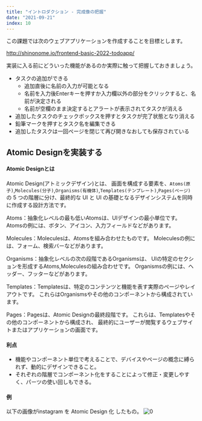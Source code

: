 ```yaml
---
title: "イントロダクション - 完成像の把握"
date: "2021-09-21"
index: 10
---
```


この課題では次のウェブアプリケーションを作成することを目標とします。

http://shinonome.io/frontend-basic-2022-todoapp/

実装に入る前にどういった機能があるのか実際に触って把握しておきましょう。

- タスクの追加ができる
  - 追加直後に名前の入力が可能となる
  - 名前を入力後Enterキーを押すか入力欄以外の部分をクリックすると、名前が決定される
  - 名前が空欄のまま決定するとアラートが表示されてタスクが消える
- 追加したタスクのチェックボックスを押すとタスクが完了状態となり消える
- 鉛筆マークを押すとタスク名を編集できる
- 追加したタスクは一回ページを閉じて再び開きなおしても保存されている

## Atomic Designを実装する

#### Atomic Designとは

Atomic Design(アトミックデザイン)とは、
画面を構成する要素を、`Atoms(原子)`,`Molecules(分子)`,`Organisms(有機体)`,`Templates(テンプレート)`,`Pages(ページ)`
の 5 つの階層に分け、最終的な UI と UI の基礎となるデザインシステムを同時に作成する設計方法です。

Atoms：抽象化レベルの最も低いAtomsは、UIデザインの最小単位です。
Atomsの例には、ボタン、アイコン、入力フィールドなどがあります。

Molecules：Moleculesは、Atomsを組み合わせたものです。
Moleculesの例には、フォーム、検索バーなどがあります。

Organisms：抽象化レベルの次の段階であるOrganismsは、
UIの特定のセクションを形成するAtoms,Moleculesの組み合わせです。
Organismsの例には、ヘッダー、フッターなどがあります。

Templates：Templatesは、特定のコンテンツと機能を表す実際のページやレイアウトです。
これらはOrganismsやその他のコンポーネントから構成されています。

Pages：Pagesは、Atomic Designの最終段階です。
これらは、Templatesやその他のコンポーネントから構成され、
最終的にユーザーが閲覧するウェブサイトまたはアプリケーションの画面です。

#### 利点

- 機能やコンポーネント単位で考えることで、デバイスやページの概念に縛られず、動的にデザインできること。
- それぞれの階層でコンポーネント化をすることによって修正・変更しやすく、パーツの使い回しもできる。

#### 例
以下の画像がinstagram を Atomic Design 化 したもの。
![0](./images/introduction-0.png)
